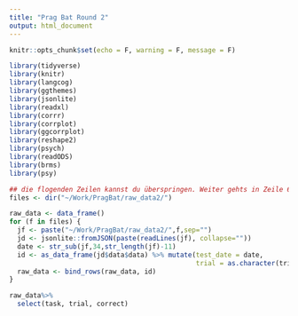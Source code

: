 ```yaml
---
title: "Prag Bat Round 2"
output: html_document
---
```


```r
knitr::opts_chunk$set(echo = F, warning = F, message = F)

library(tidyverse)
library(knitr)
library(langcog)
library(ggthemes)
library(jsonlite)
library(readxl)
library(corrr)
library(corrplot)
library(ggcorrplot)
library(reshape2)
library(psych)
library(readODS)
library(brms)
library(psy)

```

```r
## die flogenden Zeilen kannst du überspringen. Weiter gehts in Zeile 68
files <- dir("~/Work/PragBat/raw_data2/")

raw_data <- data_frame()
for (f in files) {
  jf <- paste("~/Work/PragBat/raw_data2/",f,sep="")
  jd <- jsonlite::fromJSON(paste(readLines(jf), collapse=""))
  date <- str_sub(jf,34,str_length(jf)-11)
  id <- as_data_frame(jd$data$data) %>% mutate(test_date = date,
                                               trial = as.character(trial))
  raw_data <- bind_rows(raw_data, id)
}

raw_data%>%
  select(task, trial, correct)
  
```



